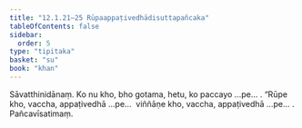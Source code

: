 ```yaml
---
title: "12.1.21–25 Rūpaappaṭivedhādisuttapañcaka"
tableOfContents: false
sidebar:
  order: 5
type: "tipitaka"
basket: "su"
book: "khan"
---
```



<DynamicBreadcrumb />

<Division number="627–631" book="khan" bookNo="13">

<Paragraph number="1259" book="khan">
Sāvatthinidānaṃ. Ko nu kho, bho gotama, hetu, ko paccayo …pe… . “Rūpe kho, vaccha, appaṭivedhā …pe…  viññāṇe kho, vaccha, appaṭivedhā …pe… .

</Paragraph>
</Division>

<Paragraph number="1260" type="center" book="khan">
Pañcavīsatimaṃ.
</Paragraph>
